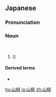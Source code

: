 ==Japanese==
{{wikipedia|lang=ja|サンショウ}}
{{ja-kanjitab|さん|しょう|k2=しょ|yomi=o}}
{{ja-kanjitab|さん|しょう|yomi=o}}

===Pronunciation===
{{ja-pron|acc=h|さんしょう|y=ko}}
{{ja-pron|acc=h|さんしょ|y=ko}}

===Noun===
{{ja-noun|さんしょう|サンショウ|hhira=さんせう}}<br>{{ja-altread|hira=さんしょ|kata=サンショ}}

# {{taxlink|Zanthoxylum piperitum|species|noshow=1}} ({{vern|Japanese pepper}})

====Derived terms====
* {{ja-r|山椒魚|さんしょううお}}

{{topics|ja|Rue family plants|Spices|Seasonings|sort=さんしょう}}

[[hu:山椒]]
[[ja:山椒]]
[[zh:山椒]]